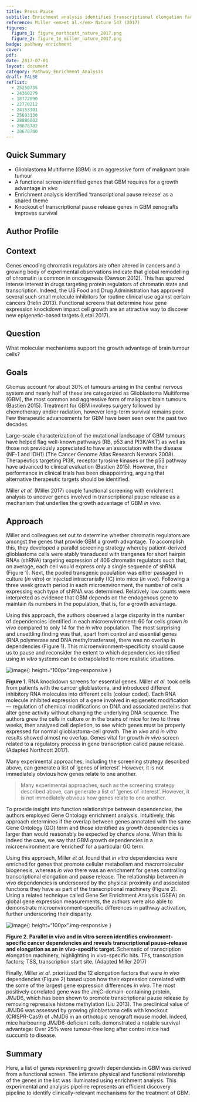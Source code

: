 ```yaml
---
title: Press Pause
subtitle: Enrichment analysis identifies transcriptional elongation factors as key vulnerabilities for glioblastoma growth <em>in vivo</em> 
reference: Miller <em>et al.</em> Nature 547 (2017)
figures: 
  figure_1: figure_northcott_nature_2017.png
  figure_2: figure_1e_miller_nature_2017.png
badge: pathway enrichment
cover: 
pdf: 
date: 2017-07-01
layout: document
category: Pathway_Enrichment_Analysis
draft: FALSE
reflist:
  - 25250735
  - 24360279
  - 18772890
  - 22770212
  - 24153301
  - 25693130
  - 28886003
  - 28678782
  - 28678780
---
```


## Quick Summary
- Glioblastoma Multiforme (GBM) is an aggressive form of malignant brain tumour 
- A functional screen identified genes that GBM requires for a growth advantage *in vivo* 
- Enrichment analysis identified 'transcriptional pause release' as a shared theme 
- Knockout of transcriptional pause release genes in GBM xenografts improves survival   

## Author Profile

## Context
Genes encoding chromatin regulators are often altered in cancers and a growing body of experimental observations indicate that global remodelling of chromatin is common in oncogenesis (Dawson 2012). This has spurred intense interest in drugs targeting protein regulators of chromatin state and transcription. Indeed, the US Food and Drug Administration has approved several such small molecule inhibitors for routine clinical use against certain cancers (Helin 2013). Functional screens that determine how gene expression knockdown impact cell growth are an attractive way to discover new epigenetic-based targets (Letai 2017).

## Question
What molecular mechanisms support the growth advantage of brain tumour cells?     

## Goals

Gliomas account for about 30% of tumours arising in the central nervous system and nearly half of these are categorized as Glioblastoma Multiforme (GBM), the most common and aggressive form of malignant brain tumours (Bastien 2015). Treatment for GBM involves surgery followed by chemotherapy and/or radiation, however long-term survival remains poor. Few therapeutic advancements for GBM have been seen over the past two decades. 

Large-scale characterization of the mutational landscape of GBM tumours have helped flag well-known pathways (RB, p53 and PI3K/AKT) as well as those not previously appreciated to have an association with the disease (NF-1 and IDH1) (The Cancer Genome Atlas Research Network 2008). Therapeutics targeting PI3K, receptor tyrosine kinases or the p53 pathway have advanced to clinical evaluation (Bastien 2015). However, their performance in clinical trials has been disappointing, arguing that alternative therapeutic targets should be identified. 

Miller *et al.* (Miller 2017) couple functional screening with enrichment analysis to uncover genes involved in transcriptional pause release as a mechanism that underlies the growth advantage of GBM *in vivo*.

## Approach

Miller and colleagues set out to determine whether chromatin regulators are amongst the genes that provide GBM a growth advantage. To accomplish this, they developed a parallel screening strategy whereby patient-derived glioblastoma cells were stably transduced with trangenes for short hairpin RNAs (shRNA) targeting expression of 406 chromatin regulators such that, on average, each cell would express only a single sequence of shRNA (Figure 1). Next, the pooled transgenic population was either passaged in culture (*in vitro*) or injected intracranially (IC) into mice (*in vivo*). Following a three week growth period in each microenvironment, the number of cells expressing each type of shRNA was determined. Relatively low counts were interpreted as evidence that GBM depends on the endogenous gene to maintain its numbers in the population, that is, for a growth advantage.  

Using this approach, the authors observed a large disparity in the number of dependencies identified in each microenvironment: 60 for cells grown *in vivo* compared to only 14 for the *in vitro* population. The most surprising and unsettling finding was that, apart from control and essential genes (RNA polymerase and DNA methyltrasferase), there was no overlap in dependencies (Figure 1). This microenvironment-specificity should cause us to pause and reconsider the extent to which dependencies identified using *in vitro* systems can be extrapolated to more realistic situations.   

![image]({{ site.baseurl }}/{{ site.media_root }}{{ page.id }}/{{ page.figures.figure_1 }}){: height="100px".img-responsive }

<div class="figure-legend well well-lg text-justify">
  <strong>Figure 1. </strong> RNA knockdown screens for essential genes. Miller <em>et al.</em> took cells from patients with the cancer glioblastoma, and introduced different inhibitory RNA molecules into different cells (colour coded). Each RNA molecule inhibited expression of a gene involved in epigenetic modification — regulation of chemical modifications on DNA and associated proteins that alter gene activity without changing the underlying DNA sequence. The authors grew the cells in culture or in the brains of mice for two to three weeks, then analysed cell depletion, to see which genes must be properly expressed for normal glioblastoma-cell growth. The <em>in vivo</em> and <em>in vitro</em> results showed almost no overlap. Genes vital for growth <em>in vivo</em> screen related to a regulatory process in gene transcription called pause release. (Adapted Northcott 2017).
</div>

Many experimental approaches, including the screening strategy described above, can generate a list of 'genes of interest'. However, it is not immediately obvious how genes relate to one another.

> Many experimental approaches, such as the screening strategy described above, can generate a list of 'genes of interest'. However, it is not immediately obvious how genes relate to one another.

To provide insight into function relationships between dependencies, the authors employed Gene Ontology enrichment analysis. Intuitively, this approach determines if the overlap between genes annotated with the same Gene Ontology (GO) term and those identified as growth dependencies is larger than would reasonably be expected by chance alone. When this is indeed the case, we say that GBM growth dependencies in a microenvironment are 'enriched' for a particular GO term. 

Using this approach, Miller *et al.* found that *in vitro* dependencies were enriched for genes that promote cellular metabolism and macromolecular biogenesis, whereas *in vivo* there was an enrichment for genes controlling transcriptional elongation and pause release. The relationship between *in vivo* dependencies is underscored by the physical proximity and associated functions they have as part of the transcriptional machinery (Figure 2). Using a related technique called Gene Set Enrichment Analysis (GSEA) on global gene expression measurements, the authors were also able to demonstrate microenvironment-specific differences in pathway activation, further underscoring their disparity.             

![image]({{ site.baseurl }}/{{ site.media_root }}{{ page.id }}/{{ page.figures.figure_2 }}){: height="100px".img-responsive }

<div class="figure-legend well well-lg text-justify">
  <strong>Figure 2. Parallel in vivo and in vitro screen identifies environment-specific cancer dependencies and reveals transcriptional pause–release and elongation as an in vivo-specific target. </strong> Schematic of transcription elongation machinery, highlighting in vivo-specific hits. TFs, transcription factors; TSS, transcription start site. (Adapted Miller 2017)
</div>

Finally, Miller *et al.* prioritized the 12 elongation factors that were *in vivo* dependencies (Figure 2) based upon how their expression correlated with the some of the largest gene expression differences *in vivo*. The most positively correlated gene was the JmjC-domain-containing protein, JMJD6, which has been shown to promote transcriptional pause release by removing repressive histone methylation (Liu 2013). The preclinical value of JMJD6 was assessed by growing glioblastoma cells with knockout (CRISPR-Cas9) of JMJD6 in an orthotopic xenograft mouse model. Indeed, mice harbouring JMJD6-deficient cells demonstrated a notable survival advantage: Over 25% were tumour-free long after control mice had succumb to disease.   

## Summary

Here, a list of genes representing growth dependencies in GBM was derived from a functional screen. The intimate  physical and functional relationship of the genes in the list was illuminated using enrichment analysis. This  experimental and analysis pipeline represents an efficient discovery pipeline to identify clinically-relevant mechanisms for the treatment of GBM.